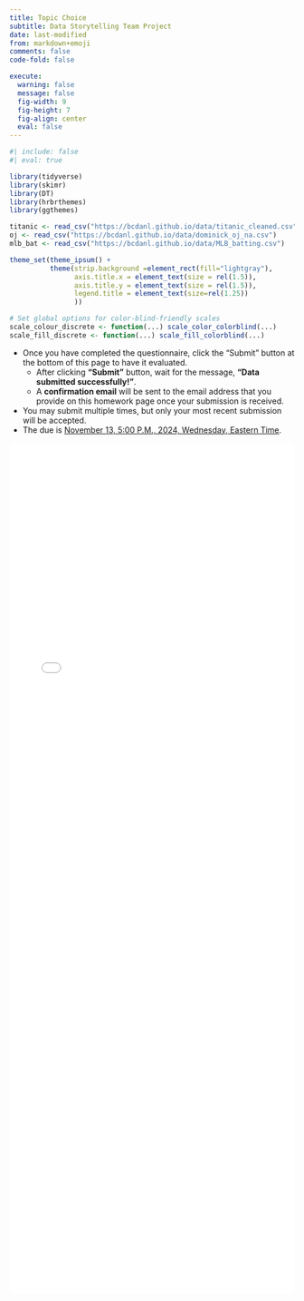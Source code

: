 ```yaml
---
title: Topic Choice
subtitle: Data Storytelling Team Project
date: last-modified
from: markdown+emoji
comments: false
code-fold: false

execute: 
  warning: false
  message: false
  fig-width: 9
  fig-height: 7
  fig-align: center
  eval: false
---
```

```r
#| include: false
#| eval: true

library(tidyverse)
library(skimr)
library(DT)
library(hrbrthemes)
library(ggthemes)

titanic <- read_csv("https://bcdanl.github.io/data/titanic_cleaned.csv")
oj <- read_csv("https://bcdanl.github.io/data/dominick_oj_na.csv")
mlb_bat <- read_csv("https://bcdanl.github.io/data/MLB_batting.csv")

theme_set(theme_ipsum() +
          theme(strip.background =element_rect(fill="lightgray"),
                axis.title.x = element_text(size = rel(1.5)),
                axis.title.y = element_text(size = rel(1.5)),
                legend.title = element_text(size=rel(1.25))
                ))

# Set global options for color-blind-friendly scales
scale_colour_discrete <- function(...) scale_color_colorblind(...)
scale_fill_discrete <- function(...) scale_fill_colorblind(...)

```


- Once you have completed the questionnaire, click the "Submit" button at the bottom of this page to have it evaluated.
  - After clicking **"Submit"** button, wait for the message, **"Data submitted successfully!"**.
  - A **confirmation email** will be sent to the email address that you provide on this homework page once your submission is received.
- You may submit multiple times, but only your most recent submission will be accepted.
- The due is <u>November 13, 5:00 P.M., 2024, Wednesday, Eastern Time</u>.



```{=html}
<iframe id="contentFrame" width="100%" height="1500px" frameborder="no"
  src="danl-101-proj-topic-google-sheet.html" style="overflow: hidden;">
</iframe>
```


